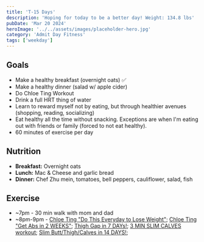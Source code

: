 ```yaml
---
title: 'T-15 Days'
description: 'Hoping for today to be a better day! Weight: 134.8 lbs'
pubDate: 'Mar 20 2024'
heroImage: '../../assets/images/placeholder-hero.jpg'
category: 'Admit Day Fitness'
tags: ['weekday']
---
```


## Goals

- Make a healthy breakfast (overnight oats) ✅
- Make a healthy dinner (salad w/ apple cider)
- Do Chloe Ting Workout
- Drink a full HRT thing of water
- Learn to reward myself not by eating, but through healthier avenues (shopping, reading, socializing)
- Eat healthy all the time without snacking. Exceptions are when I'm eating out with friends or family (forced to not eat healthy).
- 60 minutes of exercise per day

## Nutrition

- **Breakfast:** Overnight oats
- **Lunch:** Mac & Cheese and garlic bread
- **Dinner:** Chef Zhu mein, tomatoes, bell peppers, cauliflower, salad, fish

## Exercise

- ~7pm - 30 min walk with mom and dad
- ~8pm-9pm - [Chloe Ting "Do This Everyday to Lose Weight"](https://www.youtube.com/watch?v=2MoGxae-zyo); [Chloe Ting "Get Abs in 2 WEEKS"](https://www.youtube.com/watch?v=2pLT-olgUJs); [Thigh Gap in 7 DAYs!](https://www.youtube.com/watch?v=cgLwA4_VTMc); [3 MIN SLIM CALVES workout](https://www.youtube.com/watch?v=7UyhQ88ZOSU); [Slim Butt/Thigh/Calves in 14 DAYS!](https://www.youtube.com/watch?v=cLN9O4rrhj4);

